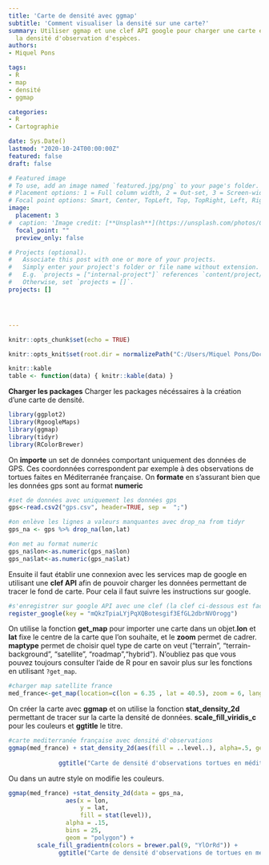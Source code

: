 ```yaml
---
title: 'Carte de densité avec ggmap'
subtitle: 'Comment visualiser la densité sur une carte?'
summary: Utiliser ggmap et une clef API google pour charger une carte et y représenter
  la densité d'observation d'espèces.
authors:
- Miquel Pons

tags:
- R
- map
- densité
- ggmap

categories:
- R
- Cartographie

date: Sys.Date()
lastmod: "2020-10-24T00:00:00Z"
featured: false
draft: false

# Featured image
# To use, add an image named `featured.jpg/png` to your page's folder.
# Placement options: 1 = Full column width, 2 = Out-set, 3 = Screen-width
# Focal point options: Smart, Center, TopLeft, Top, TopRight, Left, Right, BottomLeft, Bottom, BottomRight
image:
  placement: 3
#  caption: 'Image credit: [**Unsplash**](https://unsplash.com/photos/CpkOjOcXdUY)'
  focal_point: ""
  preview_only: false

# Projects (optional).
#   Associate this post with one or more of your projects.
#   Simply enter your project's folder or file name without extension.
#   E.g. `projects = ["internal-project"]` references `content/project/deep-learning/index.md`.
#   Otherwise, set `projects = []`.
projects: []




---
```



```r
knitr::opts_chunk$set(echo = TRUE)

knitr::opts_knit$set(root.dir = normalizePath("C:/Users/Miquel Pons/Documents/starter-blog/static/files"))

knitr::kable
table <- function(data) { knitr::kable(data) }

```

**Charger les packages**
Charger les packages nécéssaires à la création d'une carte de densité.
```r
library(ggplot2)
library(RgoogleMaps)
library(ggmap)
library(tidyr)
library(RColorBrewer)
```
  

On **importe** un set de données comportant uniquement des données de GPS. Ces coordonnées correspondent par exemple à des observations de tortues faites en Méditerranée française. On **formate** en s'assurant bien que les données gps sont au format **numeric**

```r
#set de données avec uniquement les données gps
gps<-read.csv2("gps.csv", header=TRUE, sep =  ";")

#on enlève les lignes a valeurs manquantes avec drop_na from tidyr
gps_na <- gps %>% drop_na(lon,lat)

#on met au format numeric
gps_na$lon<-as.numeric(gps_na$lon)
gps_na$lat<-as.numeric(gps_na$lat)


```

Ensuite il faut établir une connexion avec les services map de google en utilisant une **clef API** afin de pouvoir charger les données permettant de tracer le fond de carte. Pour cela il faut suivre les instructions sur google. 

```r
#s'enregistrer sur google API avec une clef (la clef ci-dessous est factice)
register_google(key = "mQkzTpiaLYjPqXQBotesgif3EfGL2dbrNVOrogg") 

```


On utilise la fonction **get_map** pour importer une carte dans un objet.**lon** et **lat** fixe le centre de la carte que l'on souhaite, et le **zoom** permet de cadrer. **maptype** permet de choisir quel type de carte on veut ("terrain", "terrain-background", "satellite", "roadmap","hybrid"). N'oubliez pas que vous pouvez toujours consulter l'aide de R pour en savoir plus sur les fonctions en utilisant `?get_map`. 

```r
#charger map satellite france
med_france<-get_map(location=c(lon = 6.35 , lat = 40.5), zoom = 6, language= "fr-FR", maptype="satellite")
```

On créer la carte avec **ggmap** et on utilise la fonction **stat_density_2d** permettant de tracer sur la carte la densité de données. 
**scale_fill_viridis_c** pour les couleurs et **ggtitle** le titre.

```r
#carte mediterranée française avec densité d'observations
ggmap(med_france) + stat_density_2d(aes(fill = ..level..), alpha=.5, geom="polygon", data = gps_na) + 
                                                                          scale_fill_viridis_c() +
              ggtitle("Carte de densité d'observations tortues en méditerranée française")
```

Ou dans un autre style on modifie les couleurs.

```r
ggmap(med_france) +stat_density_2d(data = gps_na,
                aes(x = lon,
                    y = lat,
                    fill = stat(level)),
                alpha = .15,
                bins = 25,
                geom = "polygon") +
        scale_fill_gradientn(colors = brewer.pal(9, "YlOrRd")) +
              ggtitle("Carte de densité d'observations de tortues en méditerranée française")
```


